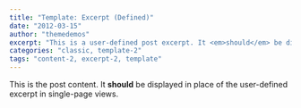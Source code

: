 ```yaml
---
title: "Template: Excerpt (Defined)"
date: "2012-03-15"
author: "themedemos"
excerpt: "This is a user-defined post excerpt. It <em>should</em> be displayed in place of the post content in archive-index pages. It can be longer than the automatically generated excerpts, and can have <strong>HTML</strong> tags."
categories: "classic, template-2"
tags: "content-2, excerpt-2, template"
---
```


This is the post content. It **should** be displayed in place of the user-defined excerpt in single-page views.
